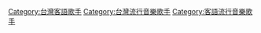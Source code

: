 [[Category:台灣客語歌手|Category:台灣客語歌手]]
[[Category:台灣流行音樂歌手|Category:台灣流行音樂歌手]]
[[Category:客語流行音樂歌手|Category:客語流行音樂歌手]]